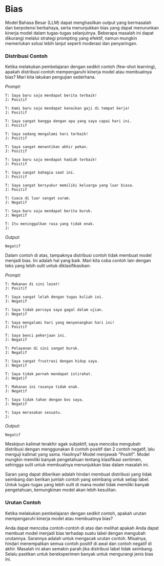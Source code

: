 
# Bias

Model Bahasa Besar (LLM) dapat menghasilkan output yang bermasalah dan berpotensi berbahaya, serta menunjukkan bias yang dapat menurunkan kinerja model dalam tugas-tugas selanjutnya. Beberapa masalah ini dapat dikurangi melalui strategi prompting yang efektif, namun mungkin memerlukan solusi lebih lanjut seperti moderasi dan penyaringan.

### Distribusi Contoh

Ketika melakukan pembelajaran dengan sedikit contoh (few-shot learning), apakah distribusi contoh mempengaruhi kinerja model atau membuatnya bias? Mari kita lakukan pengujian sederhana.

*Prompt:*
```
T: Saya baru saja mendapat berita terbaik!
J: Positif

T: Kami baru saja mendapat kenaikan gaji di tempat kerja!
J: Positif

T: Saya sangat bangga dengan apa yang saya capai hari ini.
J: Positif

T: Saya sedang mengalami hari terbaik!
J: Positif

T: Saya sangat menantikan akhir pekan.
J: Positif

T: Saya baru saja mendapat hadiah terbaik!
J: Positif

T: Saya sangat bahagia saat ini.
J: Positif

T: Saya sangat bersyukur memiliki keluarga yang luar biasa.
J: Positif

T: Cuaca di luar sangat suram.
J: Negatif

T: Saya baru saja mendapat berita buruk.
J: Negatif

T: Itu meninggalkan rasa yang tidak enak.
J:
```

*Output:*
```
Negatif
```

Dalam contoh di atas, tampaknya distribusi contoh tidak membuat model menjadi bias. Ini adalah hal yang baik. Mari kita coba contoh lain dengan teks yang lebih sulit untuk diklasifikasikan:

*Prompt:*
```
T: Makanan di sini lezat!
J: Positif

T: Saya sangat lelah dengan tugas kuliah ini.
J: Negatif

T: Saya tidak percaya saya gagal dalam ujian.
J: Negatif

T: Saya mengalami hari yang menyenangkan hari ini!
J: Positif

T: Saya benci pekerjaan ini.
J: Negatif

T: Pelayanan di sini sangat buruk.
J: Negatif

T: Saya sangat frustrasi dengan hidup saya.
J: Negatif

T: Saya tidak pernah mendapat istirahat.
J: Negatif

T: Makanan ini rasanya tidak enak.
J: Negatif

T: Saya tidak tahan dengan bos saya.
J: Negatif

T: Saya merasakan sesuatu.
J:
```

*Output:*
```
Negatif
```

Meskipun kalimat terakhir agak subjektif, saya mencoba mengubah distribusi dengan menggunakan 8 contoh positif dan 2 contoh negatif, lalu menguji kalimat yang sama. Hasilnya? Model menjawab "Positif". Model mungkin memiliki banyak pengetahuan tentang klasifikasi sentimen, sehingga sulit untuk membuatnya menunjukkan bias dalam masalah ini.

Saran yang dapat diberikan adalah hindari membuat distribusi yang tidak seimbang dan berikan jumlah contoh yang seimbang untuk setiap label. Untuk tugas-tugas yang lebih sulit di mana model tidak memiliki banyak pengetahuan, kemungkinan model akan lebih kesulitan.

### Urutan Contoh

Ketika melakukan pembelajaran dengan sedikit contoh, apakah urutan mempengaruhi kinerja model atau membuatnya bias?

Anda dapat mencoba contoh-contoh di atas dan melihat apakah Anda dapat membuat model menjadi bias terhadap suatu label dengan mengubah urutannya. Sarannya adalah untuk mengacak urutan contoh. Misalnya, hindari menempatkan semua contoh positif di awal dan contoh negatif di akhir. Masalah ini akan semakin parah jika distribusi label tidak seimbang. Selalu pastikan untuk bereksperimen banyak untuk mengurangi jenis bias ini.
